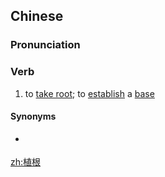 ==Chinese==
{{zh-forms}}

===Pronunciation===
{{zh-pron
|m=zhígēn
|c=zik6 gan1
|cat=v
}}

===Verb===
{{zh-verb}}

# to [[take root]]; to [[establish]] a [[base]]

====Synonyms====
* {{qualifier|not to be confused with}} {{zh-l|根植}}

[[zh:植根]]
